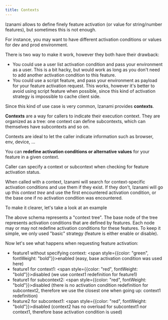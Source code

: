 ```yaml
---
title: Contexts
---
```



Izanami allows to define finely feature activation (or value for string/number features), but sometimes this is not enough.

For instance, you may want to have different activation conditions or values for dev and prod environment.

There is two way to make it work, however they both have their drawback:

- You could use a user list activation condition and pass your environment as a user. This is a bit hacky, but would work as long as you don't need to add another activation condition to this feature.
- You could use a script feature, and pass your environment as payload for your feature activation request. This works, however it's better to avoid using script feature when possible, since this kind of activation strategy is impossible to cache client side.

Since this kind of use case is very common, Izanami provides **contexts**.

**Contexts** are a way for callers to indicate their execution context. They are organized as a tree: one context can define subcontexts, which can themselves have subcontexts and so on.

<Note>
  Contexts are ideal to let the caller indicate information such as browser,
  env, device, ...
</Note>

You can **redefine activation conditions or alternative values** for your feature in a given context.

Caller can specify a context or subcontext when checking for feature activation status.

When called with a context, Izanami will search for context-specific activation conditions and use them if they exist.
If they don't, Izanami will go up this _context tree_ and use the first encountered activation condition, or the base one if no activation condition was encountered.

To make it clearer, let's take a look at an example

<ContextTreeSchema width="100%" height="300px" />

The above schema represents a "context tree". The base node of the tree represents activation conditions that are defined by features.
Each node may or may not redefine activation conditions for these features. To keep it simple, we only used "basic" strategy (feature is either enable or disable).

Now let's see what happens when requesting feature activation:

- feature1 without specifying context: <span style={{color: "green", fontWeight: "bold"}}>enabled</span> (easy, base activation condition was used here)
- feature1 for context1: <span style={{color: "red", fontWeight: "bold"}}>disabled</span> (we use context1 redefinition for feature1)
- feature1 for subcontext2: <span style={{color: "red", fontWeight: "bold"}}>disabled</span> (there is no activation condition redefinition for subcontext2, therefore we use the closest one when going up: context1 redefinition)
- feature2 for subcontext1: <span style={{color: "red", fontWeight: "bold"}}>disabled</span> (context2 has no overload for subcontext1 nor context1, therefore base activation condition is used)
